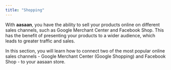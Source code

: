 ```yaml
---
title: "Shopping"
---
```


With **aasaan**, you have the ability to sell your products online on different sales channels, such as Google Merchant Center and Facebook Shop. This has the benefit of presenting your products to a wider audience, which leads to greater traffic and sales.

In this section, you will learn how to connect two of the most popular online sales channels - Google Merchant Center (Google Shopping) and Facebook Shop - to your aasaan store.

